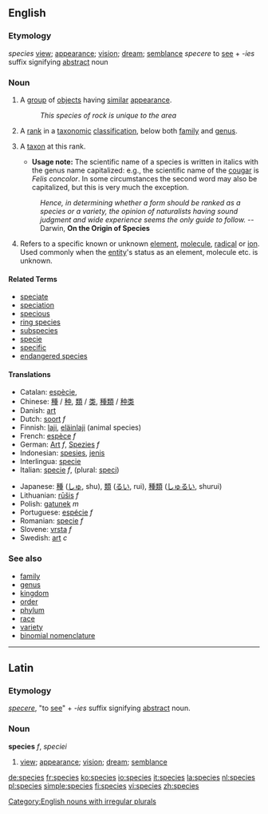 {{wikipedia}}
==English==
===Etymology===
{{L.}} ''species'' [[view]]; [[appearance]]; [[vision]]; [[dream]]; [[semblance]] ''specere'' to [[see]] + ''-ies'' suffix signifying [[abstract]] noun

===Noun===

{{en-noun|species}}

# A [[group]] of [[objects]] having [[similar]] [[appearance]].
#: ''This species of rock is unique to the area''
# {{taxonomy}} A [[rank]] in a [[taxonomic]] [[classification]], below both [[family]] and [[genus]].
# {{taxonomy}} A [[taxon]] at this rank.
#*'''Usage note:''' The scientific name of a species is written in italics with the genus name capitalized: e.g., the scientific name of the [[cougar]] is ''Felis concolor''. In some circumstances the second word may also be capitalized, but this is very much the exception.
#: ''Hence, in determining whether a form should be ranked as a species or a variety, the opinion of naturalists having sound judgment and wide experience seems the only guide to follow.'' -- Darwin, '''On the Origin of Species'''
# {{chemistry}} Refers to a specific known or unknown [[element]], [[molecule]], [[radical]] or [[ion]].  Used commonly when the [[entity]]'s status as an element, molecule etc. is unknown.

====Related Terms====
*[[speciate]]
*[[speciation]]
*[[specious]]
*[[ring species]]
*[[subspecies]]
*[[specie]]
*[[specific]]
*[[endangered species]]

====Translations====
{{top}}
*Catalan: [[espècie]], {{f}}
*Chinese: [[種]] / [[种]], [[類]] / [[类]], [[種類]] / [[种类]]
*Danish: [[art]] {{c}}
*Dutch: [[soort]] ''f''
*Finnish: [[laji]], [[eläinlaji]] (animal species)
*French: [[espèce]] ''f''
*German: [[Art]] ''f'', [[Spezies]] ''f''
*Indonesian: [[spesies]], [[jenis]]
*Interlingua: [[specie]]
*Italian: [[specie]] ''f'', (plural: [[speci]])
{{mid}}
*Japanese: [[種]] ([[しゅ]], shu), [[類]] ([[るい]], rui), [[種類]] ([[しゅるい]], shurui)
*Lithuanian: [[rūšis]] ''f''
*Polish: [[gatunek]] ''m''
*Portuguese: [[espécie]] ''f''
*Romanian: [[specie]] ''f''
*Slovene: [[vrsta]] ''f''
*Swedish: [[art]] ''c''
{{bottom}}

===See also===
*[[family]]
*[[genus]]
*[[kingdom]]
*[[order]]
*[[phylum]]
*[[race]]
*[[variety]]
*[[binomial nomenclature]]

----
==Latin==
===Etymology===
''[[specere]]'', "to [[see]]" + ''-ies'' suffix signifying [[abstract]] noun.
===Noun===
'''species''' ''f'', ''speciei''
#[[view]]; [[appearance]]; [[vision]]; [[dream]]; [[semblance]]

[[Category:English nouns with irregular plurals]]

[[de:species]]
[[fr:species]]
[[ko:species]]
[[io:species]]
[[it:species]]
[[la:species]]
[[nl:species]]
[[pl:species]]
[[simple:species]]
[[fi:species]]
[[vi:species]]
[[zh:species]]